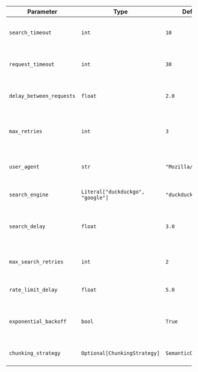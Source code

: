 | Parameter | Type | Default | Description |
| --- | --- | --- | --- |
| `search_timeout` | `int` | `10` | Timeout for search operations in seconds |
| `request_timeout` | `int` | `30` | Timeout for HTTP requests in seconds |
| `delay_between_requests` | `float` | `2.0` | Delay between requests in seconds |
| `max_retries` | `int` | `3` | Maximum number of retries for failed requests |
| `user_agent` | `str` | `"Mozilla/5.0..."` | User agent string for HTTP requests |
| `search_engine` | `Literal["duckduckgo", "google"]` | `"duckduckgo"` | Search engine to use |
| `search_delay` | `float` | `3.0` | Delay between search requests in seconds |
| `max_search_retries` | `int` | `2` | Maximum retries for search operations |
| `rate_limit_delay` | `float` | `5.0` | Delay when rate limited in seconds |
| `exponential_backoff` | `bool` | `True` | Whether to use exponential backoff for retries |
| `chunking_strategy` | `Optional[ChunkingStrategy]` | `SemanticChunking()` | Strategy for chunking content |
